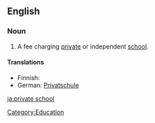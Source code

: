 ==English==

===Noun===
{{en-noun}}

# {{North America}} A fee charging [[private]] or independent [[school]].

====Translations====
{{top}}
*Finnish: {{t-|fi|yksityiskoulu}}
*German: [[Privatschule]] {{f}}
{{bottom}}

[[Category:Education]]

[[ja:private school]]